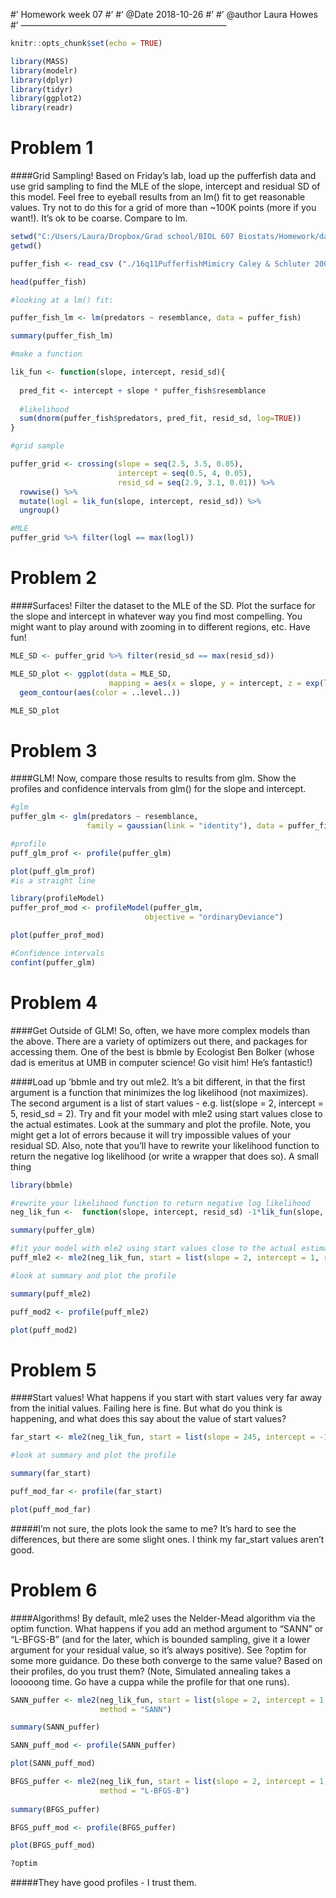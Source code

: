 
#' Homework week 07
#' 
#' @Date 2018-10-26
#' 
#' @author Laura Howes
#' -----------------------------------------------------------------------

```{r setup, include=FALSE}
knitr::opts_chunk$set(echo = TRUE)
```
```{r eval=FALSE}
library(MASS)
library(modelr)
library(dplyr)
library(tidyr)
library(ggplot2)
library(readr)
```

# Problem 1


####Grid Sampling! Based on Friday's lab, load up the pufferfish data and use grid sampling to find the MLE of the slope, intercept and residual SD of this model. Feel free to eyeball results from an lm() fit to get reasonable values. Try not to do this for a grid of more than ~100K points (more if you want!). It's ok to be coarse. Compare to lm.

```{r eval=FALSE}
setwd("C:/Users/Laura/Dropbox/Grad school/BIOL 607 Biostats/Homework/data")
getwd()

puffer_fish <- read_csv ("./16q11PufferfishMimicry Caley & Schluter 2003.csv")

head(puffer_fish)

#looking at a lm() fit:

puffer_fish_lm <- lm(predators ~ resemblance, data = puffer_fish)

summary(puffer_fish_lm)

#make a function

lik_fun <- function(slope, intercept, resid_sd){
  
  pred_fit <- intercept + slope * puffer_fish$resemblance
  
  #likelihood
  sum(dnorm(puffer_fish$predators, pred_fit, resid_sd, log=TRUE))
}

#grid sample

puffer_grid <- crossing(slope = seq(2.5, 3.5, 0.05), 
                        intercept = seq(0.5, 4, 0.05),
                        resid_sd = seq(2.9, 3.1, 0.01)) %>% 
  rowwise() %>% 
  mutate(logl = lik_fun(slope, intercept, resid_sd)) %>%
  ungroup()

#MLE
puffer_grid %>% filter(logl == max(logl))
```



# Problem 2

####Surfaces! Filter the dataset to the MLE of the SD. Plot the surface for the slope and intercept in whatever way you find most compelling. You might want to play around with zooming in to different regions, etc. Have fun!

```{r eval=FALSE}
MLE_SD <- puffer_grid %>% filter(resid_sd == max(resid_sd))

MLE_SD_plot <- ggplot(data = MLE_SD, 
                      mapping = aes(x = slope, y = intercept, z = exp(logl))) +
  geom_contour(aes(color = ..level..))

MLE_SD_plot
```


# Problem 3

####GLM! Now, compare those results to results from glm. Show the profiles and confidence intervals from glm() for the slope and intercept.

```{r eval=FALSE}
#glm
puffer_glm <- glm(predators ~ resemblance,
                 family = gaussian(link = "identity"), data = puffer_fish)

#profile                 
puff_glm_prof <- profile(puffer_glm)

plot(puff_glm_prof)
#is a straight line

library(profileModel)
puffer_prof_mod <- profileModel(puffer_glm,
                              objective = "ordinaryDeviance")

plot(puffer_prof_mod)

#Confidence intervals
confint(puffer_glm)
```


# Problem 4


####Get Outside of GLM! So, often, we have more complex models than the above. There are a variety of optimizers out there, and packages for accessing them. One of the best is bbmle by Ecologist Ben Bolker (whose dad is emeritus at UMB in computer science! Go visit him! He's fantastic!)

####Load up 'bbmle and try out mle2. It's a bit different, in that the first argument is a function that minimizes the log likelihood (not maximizes). The second argument is a list of start values - e.g. list(slope = 2, intercept = 5, resid_sd = 2). Try and fit your model with mle2 using start values close to the actual estimates. Look at the summary and plot the profile. Note, you might get a lot of errors because it will try impossible values of your residual SD. Also, note that you'll have to rewrite your likelihood function to return the negative log likelihood (or write a wrapper that does so). A small thing

```{r eval=FALSE}
library(bbmle)

#rewrite your likelihood function to return negative log likelihood 
neg_lik_fun <-  function(slope, intercept, resid_sd) -1*lik_fun(slope, intercept, resid_sd)

summary(puffer_glm)

#fit your model with mle2 using start values close to the actual estimates
puff_mle2 <- mle2(neg_lik_fun, start = list(slope = 2, intercept = 1, resid_sd = 3))

#look at summary and plot the profile 

summary(puff_mle2)

puff_mod2 <- profile(puff_mle2)

plot(puff_mod2)
```


# Problem 5

####Start values! What happens if you start with start values very far away from the initial values. Failing here is fine. But what do you think is happening, and what does this say about the value of start values?

```{r eval=FALSE}
far_start <- mle2(neg_lik_fun, start = list(slope = 245, intercept = -17, resid_sd = 300))

#look at summary and plot the profile

summary(far_start)

puff_mod_far <- profile(far_start)

plot(puff_mod_far)
```
#####I'm not sure, the plots look the same to me? It's hard to see the differences, but there are some slight ones. I think my far_start values aren't good. 


# Problem 6

####Algorithms! By default, mle2 uses the Nelder-Mead algorithm via the optim function. What happens if you add an method argument to "SANN" or "L-BFGS-B" (and for the later, which is bounded sampling, give it a lower argument for your residual value, so it's always positive). See  ?optim for some more guidance. Do these both converge to the same value? Based on their profiles, do you trust them? (Note, Simulated annealing takes a looooong time. Go have a cuppa while the profile for that one runs).

```{r eval=FALSE}
SANN_puffer <- mle2(neg_lik_fun, start = list(slope = 2, intercept = 1, resid_sd = 3),
                    method = "SANN")

summary(SANN_puffer)

SANN_puff_mod <- profile(SANN_puffer)

plot(SANN_puff_mod)

BFGS_puffer <- mle2(neg_lik_fun, start = list(slope = 2, intercept = 1, resid_sd = 3),
                    method = "L-BFGS-B")
               
summary(BFGS_puffer)

BFGS_puff_mod <- profile(BFGS_puffer)

plot(BFGS_puff_mod)

?optim
```
#####They have good profiles - I trust them.




